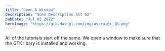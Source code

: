 ```yaml
---
title: "Open A Window"
description: "Some Description ast 02"
pubDate: "Jul 02 2022"
heroImage: "https://gtk.dashgl.com/img/astroids_16.png"
---
```



All of the tutorials start off the same. We open a window to make 
sure that the GTK libary is installed and working. 

<Banner title="Astroids" description="Hello World 2" color="blue" />
